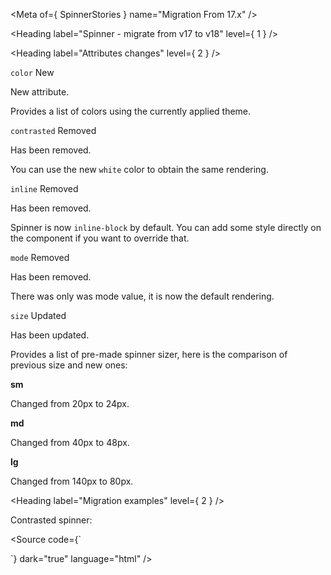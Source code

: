 
<Meta of={ SpinnerStories } name="Migration From 17.x" />

<Heading label="Spinner - migrate from v17 to v18" level={ 1 } />

<Heading label="Attributes changes" level={ 2 } />

`color` <Badge color="success" size="sm">New</Badge>

New attribute.

Provides a list of colors using the currently applied theme.

`contrasted` <Badge color="critical" size="sm">Removed</Badge>

Has been removed.

You can use the new `white` color to obtain the same rendering.

`inline` <Badge color="critical" size="sm">Removed</Badge>

Has been removed.

Spinner is now `inline-block` by default.
You can add some style directly on the component if you want to override that.

`mode` <Badge color="critical" size="sm">Removed</Badge>

Has been removed.

There was only was mode value, it is now the default rendering.

`size` <Badge color="information" size="sm">Updated</Badge>

Has been updated.

Provides a list of pre-made spinner sizer, here is the comparison of previous size and new ones:

**sm**

Changed from 20px to 24px.

**md**

Changed from 40px to 48px.

**lg**

Changed from 140px to 80px.

<Heading label="Migration examples" level={ 2 } />

Contrasted spinner:

<Source code={`
<osds-spinner inline contrasted></osds-spinner>

<!-- is now -->

<ods-spinner color="white"></ods-spinner>
`}
        dark="true"
        language="html" />
